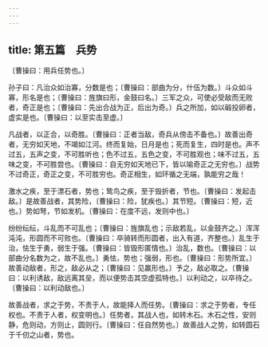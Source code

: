 ```yaml
---
---
---
```

title: 第五篇　兵势
---




〔曹操曰：用兵任势也。〕

孙子曰：凡治众如治寡，分数是也；〔曹操曰：部曲为分，什伍为数。〕斗众如斗寡，形名是也；〔曹操曰：旌旗曰形，金鼓曰名。〕三军之众，可使必受敌而无败者，奇正是也；〔曹操曰：先出合战为正，后出为奇。〕兵之所加，如以碫投卵者，虚实是也。〔曹操曰：以至实击至虚。〕

凡战者，以正合，以奇胜。〔曹操曰：正者当敌，奇兵从傍击不备也。〕故善出奇者，无穷如天地，不竭如江河。终而复始，日月是也；死而复生，四时是也。声不过五，五声之变，不可胜听也；色不过五，五色之变，不可胜观也；味不过五，五味之变，不可胜尝也。〔曹操曰：自无穷如天地已下，皆以喻奇正之无穷也。〕战势不过奇正，奇正之变，不可胜穷也。奇正相生，如环循之无端，孰能穷之哉！

激水之疾，至于漂石者，势也；鸷鸟之疾，至于毁折者，节也。〔曹操曰：发起击敌。〕是故善战者，其势险，〔曹操曰：险，犹疾也。〕其节短。〔曹操曰：短，近也。〕势如弩，节如发机。〔曹操曰：在度不远，发则中也。〕

纷纷纭纭，斗乱而不可乱也；〔曹操曰：旌旗乱也；示敌若乱，以金鼓齐之。〕浑浑沌沌，形圆而不可败也。〔曹操曰：卒骑转而形圆者，出入有道，齐整也。〕乱生于治，怯生于勇，弱生于强。〔曹操曰：皆毁形匿情也。〕治乱，数也。〔曹操曰：以部曲分名数为之，故不乱也。〕勇怯，势也；强弱，形也。〔曹操曰：形势所宜。〕故善动敌者，形之，敌必从之；〔曹操曰：见羸形也。〕予之，敌必取之。〔曹操曰：以利诱敌，敌远离其垒，而以便势击其空虚孤特也。〕以利动之，以卒待之。〔曹操曰：以利动敌也。〕

故善战者，求之于势，不责于人，故能择人而任势。〔曹操曰：求之于势者，专任权也。不责于人者，权变明也。〕任势者，其战人也，如转木石。木石之性，安则静，危则动，方则止，圆则行。〔曹操曰：任自然势也。〕故善战人之势，如转圆石于千仞之山者，势也。